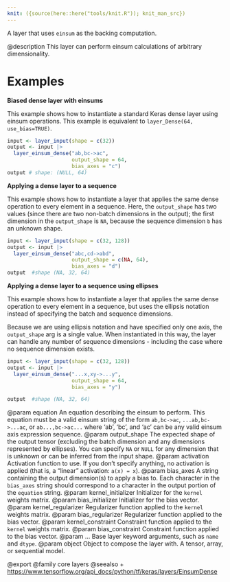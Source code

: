 ```yaml
---
knit: ({source(here::here("tools/knit.R")); knit_man_src})
---
```

A layer that uses `einsum` as the backing computation.

@description
This layer can perform einsum calculations of arbitrary dimensionality.

# Examples
**Biased dense layer with einsums**

This example shows how to instantiate a standard Keras dense layer using
einsum operations. This example is equivalent to
`layer_Dense(64, use_bias=TRUE)`.

```r
input <- layer_input(shape = c(32))
output <- input |>
  layer_einsum_dense("ab,bc->ac", 
                     output_shape = 64, 
                     bias_axes = "c")
output # shape: (NULL, 64)
```

**Applying a dense layer to a sequence**

This example shows how to instantiate a layer that applies the same dense
operation to every element in a sequence. Here, the `output_shape` has two
values (since there are two non-batch dimensions in the output); the first
dimension in the `output_shape` is `NA`, because the sequence dimension
`b` has an unknown shape.

```r
input <- layer_input(shape = c(32, 128))
output <- input |>
  layer_einsum_dense("abc,cd->abd",
                     output_shape = c(NA, 64),
                     bias_axes = "d")
output  #shape (NA, 32, 64)
```

**Applying a dense layer to a sequence using ellipses**

This example shows how to instantiate a layer that applies the same dense
operation to every element in a sequence, but uses the ellipsis notation
instead of specifying the batch and sequence dimensions.

Because we are using ellipsis notation and have specified only one axis, the
`output_shape` arg is a single value. When instantiated in this way, the
layer can handle any number of sequence dimensions - including the case
where no sequence dimension exists.

```r
input <- layer_input(shape = c(32, 128))
output <- input |>
  layer_einsum_dense("...x,xy->...y",
                     output_shape = 64,
                     bias_axes = "y")

output  #shape (NA, 32, 64)
```

@param equation An equation describing the einsum to perform.
    This equation must be a valid einsum string of the form
    `ab,bc->ac`, `...ab,bc->...ac`, or
    `ab...,bc->ac...` where 'ab', 'bc', and 'ac' can be any valid einsum
    axis expression sequence.
@param output_shape The expected shape of the output tensor
    (excluding the batch dimension and any dimensions
    represented by ellipses). You can specify `NA` or `NULL` for any dimension
    that is unknown or can be inferred from the input shape.
@param activation Activation function to use. If you don't specify anything,
    no activation is applied
    (that is, a "linear" activation: `a(x) = x`).
@param bias_axes A string containing the output dimension(s)
    to apply a bias to. Each character in the `bias_axes` string
    should correspond to a character in the output portion
    of the `equation` string.
@param kernel_initializer Initializer for the `kernel` weights matrix.
@param bias_initializer Initializer for the bias vector.
@param kernel_regularizer Regularizer function applied to the `kernel` weights
    matrix.
@param bias_regularizer Regularizer function applied to the bias vector.
@param kernel_constraint Constraint function applied to the `kernel` weights
    matrix.
@param bias_constraint Constraint function applied to the bias vector.
@param ... Base layer keyword arguments, such as `name` and `dtype`.
@param object Object to compose the layer with. A tensor, array, or sequential model.

@export
@family core layers
@seealso
+ <https://www.tensorflow.org/api_docs/python/tf/keras/layers/EinsumDense>

